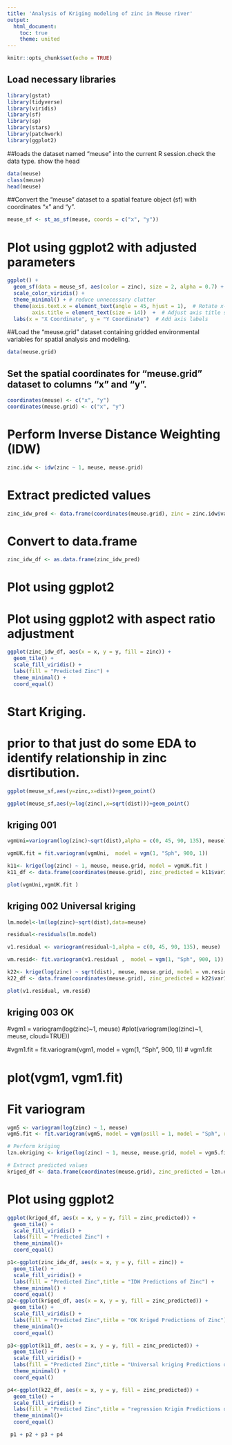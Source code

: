```yaml
---
title: 'Analysis of Kriging modeling of zinc in Meuse river'
output:
  html_document:
    toc: true
    theme: united
---
```


```r
knitr::opts_chunk$set(echo = TRUE)
```



## Load necessary libraries
```r
library(gstat)
library(tidyverse)
library(viridis)
library(sf)
library(sp)
library(stars)
library(patchwork)
library(ggplot2)
```

##loads the dataset named "meuse" into the current R session.check the data type. show the head
```r
data(meuse)
class(meuse)
head(meuse)
```


##Convert the "meuse" dataset to a spatial feature object (sf) with coordinates "x" and "y".
```r
meuse_sf <- st_as_sf(meuse, coords = c("x", "y"))
```

# Plot using ggplot2 with adjusted parameters


```r
ggplot() +
  geom_sf(data = meuse_sf, aes(color = zinc), size = 2, alpha = 0.7) +
  scale_color_viridis() +
  theme_minimal() + # reduce unnecessary clutter
  theme(axis.text.x = element_text(angle = 45, hjust = 1),  # Rotate x-axis labels
        axis.title = element_text(size = 14))  +  # Adjust axis title size
  labs(x = "X Coordinate", y = "Y Coordinate")  # Add axis labels
```

##Load the "meuse.grid" dataset containing gridded environmental variables for spatial analysis and modeling.
```r
data(meuse.grid)
```


## Set the spatial coordinates for "meuse.grid" dataset to columns "x" and "y".
```r
coordinates(meuse) <- c("x", "y")
coordinates(meuse.grid) <- c("x", "y")

```

# Perform Inverse Distance Weighting (IDW)

```r
zinc.idw <- idw(zinc ~ 1, meuse, meuse.grid)
```

# Extract predicted values
```r
zinc_idw_pred <- data.frame(coordinates(meuse.grid), zinc = zinc.idw$var1.pred)
```

# Convert to data.frame
```r
zinc_idw_df <- as.data.frame(zinc_idw_pred)
```

# Plot using ggplot2
# Plot using ggplot2 with aspect ratio adjustment
```r
ggplot(zinc_idw_df, aes(x = x, y = y, fill = zinc)) +
  geom_tile() +
  scale_fill_viridis() +
  labs(fill = "Predicted Zinc") +
  theme_minimal() +
  coord_equal()
```


# Start Kriging.


# prior to that just do some EDA to identify relationship in zinc disrtibution.

```r
ggplot(meuse_sf,aes(y=zinc,x=dist))+geom_point()
```

```r
ggplot(meuse_sf,aes(y=log(zinc),x=sqrt(dist)))+geom_point()
```


## kriging 001 
```r

vgmUni=variogram(log(zinc)~sqrt(dist),alpha = c(0, 45, 90, 135), meuse)

vgmUK.fit = fit.variogram(vgmUni,  model = vgm(1, "Sph", 900, 1))

k11<- krige(log(zinc) ~ 1, meuse, meuse.grid, model = vgmUK.fit )
k11_df <- data.frame(coordinates(meuse.grid), zinc_predicted = k11$var1.pred)

plot(vgmUni,vgmUK.fit )
```

## kriging 002 Universal kriging

```r
lm.model<-lm(log(zinc)~sqrt(dist),data=meuse)

residual<-residuals(lm.model)

v1.residual <- variogram(residual~1,alpha = c(0, 45, 90, 135), meuse)

vm.resid<- fit.variogram(v1.residual ,  model = vgm(1, "Sph", 900, 1))

k22<- krige(log(zinc) ~ sqrt(dist), meuse, meuse.grid, model = vm.resid )
k22_df <- data.frame(coordinates(meuse.grid), zinc_predicted = k22$var1.pred)

plot(v1.residual, vm.resid)
```

## kriging 003 OK

#vgm1 = variogram(log(zinc)~1, meuse)
#plot(variogram(log(zinc)~1, meuse, cloud=TRUE))

#vgm1.fit = fit.variogram(vgm1, model = vgm(1, "Sph", 900, 1))
# vgm1.fit

# plot(vgm1, vgm1.fit)


# Fit variogram
```r
vgm5 <- variogram(log(zinc) ~ 1, meuse)
vgm5.fit <- fit.variogram(vgm5, model = vgm(psill = 1, model = "Sph", range = 900, nugget = 1))

# Perform kriging
lzn.okriging <- krige(log(zinc) ~ 1, meuse, meuse.grid, model = vgm5.fit)

# Extract predicted values
kriged_df <- data.frame(coordinates(meuse.grid), zinc_predicted = lzn.okriging$var1.pred)
```
# Plot using ggplot2
```r
ggplot(kriged_df, aes(x = x, y = y, fill = zinc_predicted)) +
  geom_tile() +
  scale_fill_viridis() +
  labs(fill = "Predicted Zinc") +
  theme_minimal()+
  coord_equal()

p1<-ggplot(zinc_idw_df, aes(x = x, y = y, fill = zinc)) +
  geom_tile() +
  scale_fill_viridis() +
  labs(fill = "Predicted Zinc",title = "IDW Predictions of Zinc") +
  theme_minimal() +
  coord_equal()
p2<-ggplot(kriged_df, aes(x = x, y = y, fill = zinc_predicted)) +
  geom_tile() +
  scale_fill_viridis() +
  labs(fill = "Predicted Zinc",title = "OK Kriged Predictions of Zinc") +
  theme_minimal()+
  coord_equal()

p3<-ggplot(k11_df, aes(x = x, y = y, fill = zinc_predicted)) +
  geom_tile() +
  scale_fill_viridis() +
  labs(fill = "Predicted Zinc",title = "Universal kriging Predictions of Zinc") +
  theme_minimal() +
  coord_equal()

p4<-ggplot(k22_df, aes(x = x, y = y, fill = zinc_predicted)) +
  geom_tile() +
  scale_fill_viridis() +
  labs(fill = "Predicted Zinc",title = "regression Krigin Predictions of Zinc") +
  theme_minimal()+
  coord_equal()

 p1 + p2 + p3 + p4


```